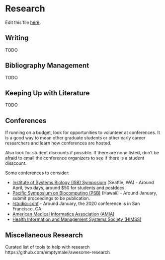 # Research {#research}

Edit this file [here](https://github.com/atacamagroup/handbook/blob/master/05-research.Rmd).

## Writing

TODO

## Bibliography Management

TODO

## Keeping Up with Literature

TODO

## Conferences

If running on a budget, look for opportunities to volunteer at conferences. It
is a good way to mean other graduate students or other early career researchers
and learn how conferences are hosted.

Also look for student discounts if possible. If there are none listed, don't be
afraid to email the conference organizers to see if there is a student
disscount.

Some conferences to consider:

- [Institute of Systems Biology (ISB) Symposium](https://systemsbiology.org/symposium/) (Seattle, WA) - Around April, two days, around $50 for students and postdocs.
- [Pacific Symposium on Biocomputing (PSB)](https://psb.stanford.edu/) (Hawaii) - Around January, submit proceedings to be publication.
- [rstudio::conf](https://www.rstudio.com/conference/) - Around January, the 2020 conference is in San Francisco, CA.
- [American Medical Informatics Association (AMIA)](https://www.amia.org/)
- [Health Information and Management Systems Society (HIMSS)](https://www.himss.org/)

## Miscellaneous Research

Curated list of tools to help with research https://github.com/emptymalei/awesome-research